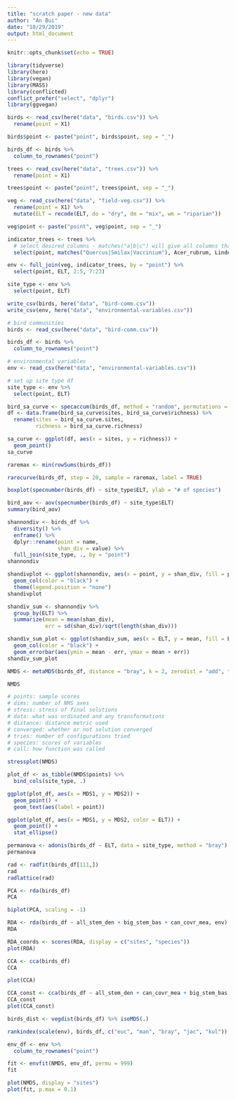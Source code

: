 ```yaml
---
title: "scratch paper - new data"
author: "An Bui"
date: "10/29/2019"
output: html_document
---
```


```r
knitr::opts_chunk$set(echo = TRUE)
```

```r
library(tidyverse)
library(here)
library(vegan)
library(MASS)
library(conflicted)
conflict_prefer("select", "dplyr")
library(ggvegan)
```

```r
birds <- read_csv(here("data", "birds.csv")) %>% 
  rename(point = X1)

birds$point <- paste("point", birds$point, sep = "_")

birds_df <- birds %>% 
  column_to_rownames("point")

trees <- read_csv(here("data", "trees.csv")) %>% 
  rename(point = X1)

trees$point <- paste("point", trees$point, sep = "_")

veg <- read_csv(here("data", "field-veg.csv")) %>%
  rename(point = X1) %>% 
  mutate(ELT = recode(ELT, do = "dry", dm = "mix", wm = "riparian"))

veg$point <- paste("point", veg$point, sep = "_")
```

```r
indicator_trees <- trees %>% 
  # select desired columns - matches("a|b|c") will give all columns that contain a, b, or c!!!
  select(point, matches("Quercus|Smilax|Vaccinium"), Acer_rubrum, Lindera_benzoin, Acer_saccharum, Ulmus_rubra, Fraxinus_pennsylvanica, Rosa_multiflora, Toxicodendron_radicans, Betula_nigra, Acer_saccharinum)

env <- full_join(veg, indicator_trees, by = "point") %>% 
  select(point, ELT, 2:5, 7:23)

site_type <- env %>% 
  select(point, ELT)
```

```r
write_csv(birds, here("data", "bird-comm.csv"))
write_csv(env, here("data", "environmental-variables.csv"))
```

```r
# bird communities
birds <- read_csv(here("data", "bird-comm.csv"))

birds_df <- birds %>% 
  column_to_rownames("point")

# environmental variables
env <- read_csv(here("data", "environmental-variables.csv"))

# set up site type df
site_type <- env %>% 
  select(point, ELT)
```

```r
bird_sa_curve <- specaccum(birds_df, method = "random", permutations = 200)
df <- data.frame(bird_sa_curve$sites, bird_sa_curve$richness) %>%
  rename(sites = bird_sa_curve.sites,
         richness = bird_sa_curve.richness)

sa_curve <- ggplot(df, aes(x = sites, y = richness)) +
  geom_point()
sa_curve
```

```r
raremax <- min(rowSums(birds_df))

rarecurve(birds_df, step = 20, sample = raremax, label = TRUE)
```

```r
boxplot(specnumber(birds_df) ~ site_type$ELT, ylab = "# of species")

bird_aov <- aov(specnumber(birds_df) ~ site_type$ELT)
summary(bird_aov)
```


```r
shannondiv <- birds_df %>% 
  diversity() %>% 
  enframe() %>% 
  dplyr::rename(point = name,
                shan_div = value) %>% 
  full_join(site_type, ., by = "point")
shannondiv

shandivplot <- ggplot(shannondiv, aes(x = point, y = shan_div, fill = point)) +
  geom_col(color = "black") +
  theme(legend.position = "none")
shandivplot

shandiv_sum <- shannondiv %>% 
  group_by(ELT) %>% 
  summarize(mean = mean(shan_div),
            err = sd(shan_div)/sqrt(length(shan_div)))

shandiv_sum_plot <- ggplot(shandiv_sum, aes(x = ELT, y = mean, fill = ELT)) +
  geom_col(color = "black") +
  geom_errorbar(aes(ymin = mean - err, ymax = mean + err))
shandiv_sum_plot
```

```r
NMDS <- metaMDS(birds_df, distance = "bray", k = 2, zerodist = "add", trymax = 100)

NMDS

# points: sample scores
# dims: number of NMS axes
# stress: stress of final solutions
# data: what was ordinated and any transformations
# distance: distance metric used
# converged: whether or not solution converged
# tries: number of configurations tried
# species: scores of variables
# call: how function was called

stressplot(NMDS)

plot_df <- as_tibble(NMDS$points) %>% 
  bind_cols(site_type, .)

ggplot(plot_df, aes(x = MDS1, y = MDS2)) +
  geom_point() +
  geom_text(aes(label = point))

ggplot(plot_df, aes(x = MDS1, y = MDS2, color = ELT)) +
  geom_point() +
  stat_ellipse()
```

```r
permanova <- adonis(birds_df ~ ELT, data = site_type, method = "bray")
permanova
```

```r
rad <- radfit(birds_df[111,])
rad
radlattice(rad)
```

```r
PCA <- rda(birds_df)
PCA

biplot(PCA, scaling = -1)
```

```r
RDA <- rda(birds_df ~ all_stem_den + big_stem_bas + can_covr_mea, env)
RDA

RDA_coords <- scores(RDA, display = c("sites", "species"))
plot(RDA)
```


```r
CCA <- cca(birds_df)
CCA

plot(CCA)
```

```r
CCA_const <- cca(birds_df ~ all_stem_den + can_covr_mea + big_stem_bas + can_heig_mea, data = env)
CCA_const
plot(CCA_const)
```


```r
birds_dist <- vegdist(birds_df) %>% isoMDS(.)
```

```r
rankindex(scale(env), birds_df, c("euc", "man", "bray", "jac", "kul"))
```

```r
env_df <- env %>% 
  column_to_rownames("point")

fit <- envfit(NMDS, env_df, permu = 999)
fit

plot(NMDS, display = "sites")
plot(fit, p.max = 0.1)
```

